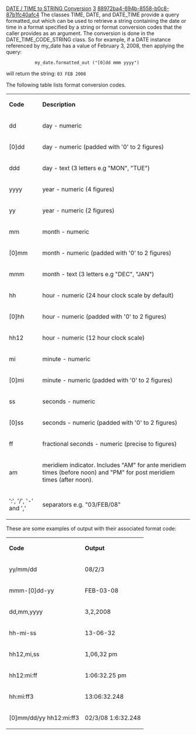 [[Property:title|DATE / TIME to STRING Conversion]]
[[Property:weight|3]]
[[Property:uuid|88972ba4-694b-8558-b0c8-87b1fc40afc4]]
The classes <eiffel>TIME</eiffel>, <eiffel>DATE</eiffel>, and <eiffel>DATE_TIME</eiffel> provide a query <eiffel>formatted_out</eiffel> which can be used to retrieve a string containing the date or time in a format specified by a string or format conversion codes that the caller provides as an argument. The conversion is done in the <eiffel>DATE_TIME_CODE_STRING</eiffel> class. So for example, if a <eiffel>DATE</eiffel> instance referenced by <eiffel>my_date</eiffel> has a value of February 3, 2008, then applying the query:
<eiffel>
            my_date.formatted_out ("[0]dd mmm yyyy")
</eiffel>
will return the string:
<code lang=text>
03 FEB 2008
</code>


The following table lists format conversion codes. 
{| 
|- 
| '''Code'''
| '''Description'''
|- 
| dd
| day - numeric
|- 
| [0]dd
| day - numeric (padded with '0' to 2 figures)
|- 
| ddd
| day - text (3 letters e.g "MON", "TUE")
|- 
| yyyy
| year - numeric (4 figures)
|- 
| yy
| year - numeric (2 figures)
|- 
| mm
|  month - numeric
|- 
| [0]mm
| month - numeric (padded with '0' to 2 figures)
|- 
| mmm
| month - text (3 letters e.g "DEC", "JAN")
|- 
| hh
| hour - numeric (24 hour clock scale by default)
|- 
| [0]hh
| hour - numeric (padded with '0' to 2 figures)
|- 
| hh12
| hour - numeric (12 hour clock scale)
|- 
| mi
| minute - numeric
|- 
| [0]mi
| minute - numeric (padded with '0' to 2 figures)
|- 
| ss
| seconds - numeric
|- 
| [0]ss
| seconds - numeric (padded with '0' to 2 figures)
|- 
| ff<n>
| fractional seconds - numeric (precise to <n> figures)
|- 
| am
| meridiem indicator. Includes "AM" for ante meridiem times (before noon) and "PM" for post meridiem times (after noon).
|- 
| ':', '/', '-' and ','
| separators e.g. "03/FEB/08"
|}


These are some examples of output with their associated format code: 
{| 
|- 
| '''Code'''
| '''Output'''
|- 
| yy/mm/dd
| 08/2/3
|- 
| mmm-[0]dd-yy
| FEB-03-08
|- 
| dd,mm,yyyy
| 3,2,2008
|- 
| hh-mi-ss
| 13-06-32
|- 
| hh12,mi,ss
| 1,06,32 pm
|- 
| hh12:mi:ff
| 1:06:32.25 pm
|- 
| hh:mi:ff3
| 13:06:32.248
|- 
| [0]mm/dd/yy hh12:mi:ff3
| 02/3/08 1:6:32.248
|}





